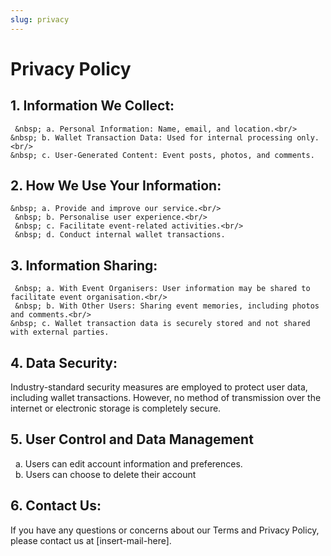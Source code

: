 ```yaml
---
slug: privacy
---
```

# Privacy Policy

## 1. Information We Collect:

     &nbsp; a. Personal Information: Name, email, and location.<br/>
    &nbsp; b. Wallet Transaction Data: Used for internal processing only.<br/>
    &nbsp; c. User-Generated Content: Event posts, photos, and comments.

## 2. How We Use Your Information:

    &nbsp; a. Provide and improve our service.<br/>
     &nbsp; b. Personalise user experience.<br/>
     &nbsp; c. Facilitate event-related activities.<br/>
     &nbsp; d. Conduct internal wallet transactions.

## 3. Information Sharing:

     &nbsp; a. With Event Organisers: User information may be shared to facilitate event organisation.<br/>
     &nbsp; b. With Other Users: Sharing event memories, including photos and comments.<br/>
    &nbsp; c. Wallet transaction data is securely stored and not shared with external parties.

## 4. Data Security:

Industry-standard security measures are employed to protect user data, including wallet transactions. However, no method of transmission over the internet or electronic storage is completely secure.

## 5. User Control and Data Management

&nbsp; a. Users can edit account information and preferences.<br/>
&nbsp; b. Users can choose to delete their account

## 6. Contact Us:

If you have any questions or concerns about our Terms and Privacy Policy, please contact us at [insert-mail-here].
